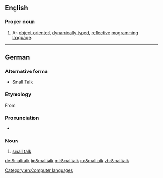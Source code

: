 {{also|small talk}}
==English==
{{wikipedia}}

===Proper noun===
{{en-proper noun}}

# {{context|computing|lang=en}} An [[object-oriented]], [[dynamically typed]], [[reflective]] [[programming language]].

[[Category:en:Computer languages]]

----

==German==

===Alternative forms===
* [[Small Talk]]

===Etymology===
From {{etyl|en|de}} {{term|small talk|lang=en}}

===Pronunciation===
* {{IPA|lang=de|/ˈsmɔltɔk/}}

===Noun===
{{de-noun|m|g2=n||Smalltalks}}

# [[small talk]]

[[de:Smalltalk]]
[[io:Smalltalk]]
[[ml:Smalltalk]]
[[ru:Smalltalk]]
[[zh:Smalltalk]]